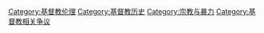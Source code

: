 {{Catmore|基督教和暴力}}

[[Category:基督教伦理|Category:基督教伦理]]
[[Category:基督教历史|Category:基督教历史]]
[[Category:宗教与暴力|Category:宗教与暴力]]
[[Category:基督教相关争议|Category:基督教相关争议]]